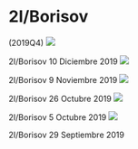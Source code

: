 
# 2I/Borisov
(2019Q4)
<img src="https://astroccd.files.wordpress.com/2019/12/2iborisov_20191210_i88.jpg" />

2I/Borisov 10 Diciembre 2019
<img src="https://astroccd.files.wordpress.com/2019/11/002i_20191109_i88.jpg" />

2I/Borisov 9 Noviembre 2019
<img src="https://astroccd.files.wordpress.com/2019/10/2i-borisov_20191026_i88.jpg" />

2I/Borisov 26 Octubre 2019
<img src="https://astroccd.files.wordpress.com/2019/10/2iborisov-20191005_i88.jpg" />

2I/Borisov 5 Octubre 2019
<img src="https://astroccd.files.wordpress.com/2019/10/c2019q4_20190929_i88.jpg" />

2I/Borisov 29 Septiembre 2019